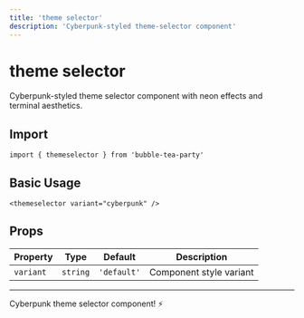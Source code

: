```yaml
---
title: 'theme selector'
description: 'Cyberpunk-styled theme-selector component'
---
```


# theme selector

Cyberpunk-styled theme selector component with neon effects and terminal aesthetics.

## Import

```svelte
import { themeselector } from 'bubble-tea-party'
```

## Basic Usage

```svelte
<themeselector variant="cyberpunk" />
```

## Props

| Property | Type | Default | Description |
|----------|------|---------|-------------|
| `variant` | `string` | `'default'` | Component style variant |

---

Cyberpunk theme selector component! ⚡

